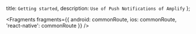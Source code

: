   title: `Getting started`,
  description: `Use of Push Notifications of Amplify`
};


<Fragments
  fragments={{
    android: commonRoute,
    ios: commonRoute,
    'react-native': commonRoute
  }}
/>
